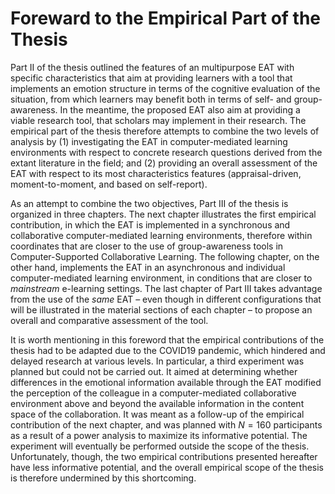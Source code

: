 # Foreward to the Empirical Part of the Thesis {.unnumbered}

Part II of the thesis outlined the features of an multipurpose EAT with specific characteristics that aim at providing learners with a tool that implements an emotion structure in terms of the cognitive evaluation of the situation, from which learners may benefit both in terms of self- and group-awareness. In the meantime, the proposed EAT also aim at providing a viable research tool, that scholars may implement in their research. The empirical part of the thesis therefore attempts to combine the two levels of analysis by (1) investigating the EAT in computer-mediated learning environments with respect to concrete research questions derived from the extant literature in the field; and (2) providing an overall assessment of the EAT with respect to its most characteristics features (appraisal-driven, moment-to-moment, and based on self-report). 

As an attempt to combine the two objectives, Part III of the thesis is organized in three chapters. The next chapter illustrates the first empirical contribution, in which the EAT is implemented in a synchronous and collaborative computer-mediated learning environments, therefore within coordinates that are closer to the use of group-awareness tools in Computer-Supported Collaborative Learning. The following chapter, on the other hand, implements the EAT in an asynchronous and individual computer-mediated learning environment, in conditions that are closer to *mainstream* e-learning settings. The last chapter of Part III takes advantage from the use of the *same* EAT -- even though in different configurations that will be illustrated in the material sections of each chapter -- to propose an overall and comparative assessment of the tool.

It is worth mentioning in this foreword that the empirical contributions of the thesis had to be adapted due to the COVID19 pandemic, which hindered and delayed research at various levels. In particular, a third experiment was planned but could not be carried out. It aimed at determining whether differences in the emotional information available through the EAT modified the perception of the colleague in a computer-mediated collaborative environment above and beyond the available information in the content space of the collaboration. It was meant as a follow-up of the empirical contribution of the next chapter, and was planned with $N = 160$ participants as a result of a power analysis to maximize its informative potential. The experiment will eventually be performed outside the scope of the thesis. Unfortunately, though, the two empirical contributions presented hereafter have less informative potential, and the overall empirical scope of the thesis is therefore undermined by this shortcoming. 